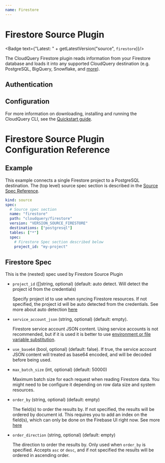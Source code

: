 ```yaml
---
name: Firestore
---
```

# Firestore Source Plugin


<Badge text={"Latest: " + getLatestVersion("source", `firestore`)}/>

The CloudQuery Firestore plugin reads information from your Firestore database and loads it into any supported CloudQuery destination (e.g. PostgreSQL, BigQuery, Snowflake, and [more](/docs/plugins/destinations/overview)).

## Authentication

<Authentication />

## Configuration

<Configuration />

For more information on downloading, installing and running the CloudQuery CLI, see the [Quickstart guide](/docs/quickstart).

# Firestore Source Plugin Configuration Reference

## Example

This example connects a single Firestore project to a PostgreSQL destination. The (top level) source spec section is described in the [Source Spec Reference](/docs/reference/source-spec).

```yaml copy
kind: source
spec:
  # Source spec section
  name: "firestore"
  path: "cloudquery/firestore"
  version: "VERSION_SOURCE_FIRESTORE"
  destinations: ["postgresql"]
  tables: ["*"]
  spec:
    # Firestore Spec section described below
    project_id: "my-project"
```

## Firestore Spec

This is the (nested) spec used by Firestore Source Plugin

- `project_id` ([]string, optional) (default: auto detect. Will detect the project id from the credentials)

  Specify project id to use when syncing Firestore resources. If not specified, the project id will be auto detected from the credentials. See more about auto detection [here](https://cloud.google.com/go/docs/reference/cloud.google.com/go/firestore/latest#cloud_google_com_go_firestore_DetectProjectID)

- `service_account_json` (string, optional) (default: empty).

  Firestore service account JSON content. Using service accounts is not recommended, but if it is used it is better to use [environment or file variable substitution](/docs/advanced-topics/environment-variable-substitution).

- `use_base64` (bool, optional) (default: false).
  If true, the service account JSON content will treated as base64 encoded, and will be decoded before being used.

- `max_batch_size` (int, optional) (default: 50000)

  Maximum batch size for each request when reading Firestore data. You might need to be configure it depending on row data size and system resources.

- `order_by` (string, optional) (default: empty)

  The field(s) to order the results by. If not specified, the results will be ordered by document id.
  This requires you to add an index on the field(s), which can only be done on the Firebase UI right now. See more [here](https://pkg.go.dev/cloud.google.com/go/firestore#Query.OrderBy)

- `order_direction` (string, optional) (default: empty)

  The direction to order the results by. Only used when `order_by` is specified.
  Accepts `asc` or `desc`, and if not specified the results will be ordered in ascending order.